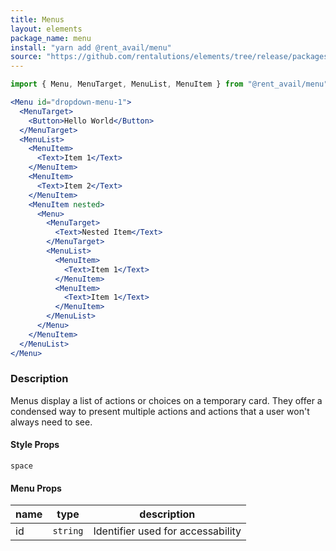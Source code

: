 ```yaml
---
title: Menus
layout: elements
package_name: menu
install: "yarn add @rent_avail/menu"
source: "https://github.com/rentalutions/elements/tree/release/packages/menu"
---
```


```js
import { Menu, MenuTarget, MenuList, MenuItem } from "@rent_avail/menu"
```

```jsx live
<Menu id="dropdown-menu-1">
  <MenuTarget>
    <Button>Hello World</Button>
  </MenuTarget>
  <MenuList>
    <MenuItem>
      <Text>Item 1</Text>
    </MenuItem>
    <MenuItem>
      <Text>Item 2</Text>
    </MenuItem>
    <MenuItem nested>
      <Menu>
        <MenuTarget>
          <Text>Nested Item</Text>
        </MenuTarget>
        <MenuList>
          <MenuItem>
            <Text>Item 1</Text>
          </MenuItem>
          <MenuItem>
            <Text>Item 1</Text>
          </MenuItem>
        </MenuList>
      </Menu>
    </MenuItem>
  </MenuList>
</Menu>
```

### Description

Menus display a list of actions or choices on a temporary card. They offer a condensed way to present multiple actions and actions that a user won't always need to see.

#### Style Props

`space`

#### Menu Props

| name | type     | description                       |
| ---- | -------- | --------------------------------- |
| id   | `string` | Identifier used for accessability |

